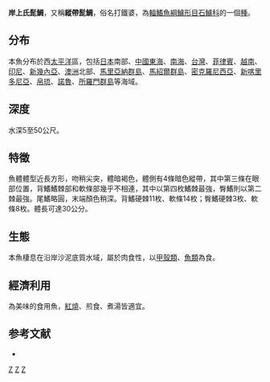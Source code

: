{{Speciesbox 
| genus = Hapalogenys
| species = kishinouyei
| status = LC
| status_system = iucn3.1
| authority = [[Smith|Smith]] & [[Pope|Pope]], 1906
| synonyms =
}}
'''岸上氏髭鯛'''，又稱'''縱帶髭鯛'''，俗名打鐵婆，為[[輻鰭魚綱|輻鰭魚綱]][[鱸形目|鱸形目]][[石鱸科|石鱸科]]的一個[[種|種]]。

==分布==
本魚分布於西[[太平洋|太平洋]]區，包括[[日本|日本]]南部、[[中國|中國]][[東海|東海]]、[[南海|南海]]、[[台灣|台灣]]、[[菲律賓|菲律賓]]、[[越南|越南]]、[[印尼|印尼]]、[[新幾內亞|新幾內亞]]、[[澳洲|澳洲]]北部、[[馬里亞納群島|馬里亞納群島]]、[[馬紹爾群島|馬紹爾群島]]、[[密克羅尼西亞|密克羅尼西亞]]、[[新喀里多尼亞|新喀里多尼亞]]、[[帛琉|帛琉]]、[[諾魯|諾魯]]、[[所羅門群島|所羅門群島]]等海域。

==深度==
水深5至50公尺。

==特徵==
魚體體型近長方形，吻稍尖突，體暗褐色，體側有4條暗色縱帶，其中第三條在眼部位置，背鰭鰭棘部和軟條部幾乎不相連，其中以第四枚鰭棘最強，臀鰭則以第二棘最強。尾鰭略圓，末端顏色稍深。背鰭硬棘11枚、軟條14枚；臀鰭硬棘3枚、軟條8枚。體長可達30公分。

==生態==
本魚棲息在沿岸沙泥底質水域，屬於肉食性，以[[甲殼類|甲殼類]]、[[魚類|魚類]]為食。

==經濟利用==
為美味的食用魚，[[紅燒|紅燒]]、煎食、煮湯皆適宜。

==参考文献==
*{{FishBase_species|genus=Hapalogenys|species=kishinouyei|year=2011|month=12}}
{{Taxonbar|from=Q3369162}}

[[Category:IUCN红色名录无危物种|Z]]
[[Category:食用鱼|Z]]
[[Category:髭鯛屬|Z]]